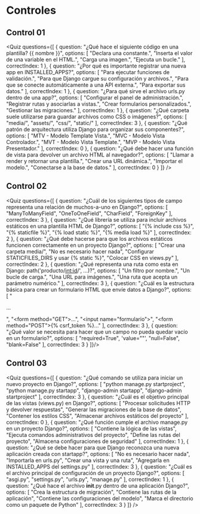 # Controles

## Control 01

<Quiz questions={[
  {
    question: "¿Qué hace el siguiente código en una plantilla? {{ nombre }}",
    options: [
      "Declara una constante.",
      "Inserta el valor de una variable en el HTML.",
      "Carga una imagen.",
      "Ejecuta un bucle."
    ],
    correctIndex: 1
  },
  {
    question: "¿Por qué es importante registrar una nueva app en INSTALLED_APPS?",
    options: [
      "Para ejecutar funciones de validación.",
      "Para que Django cargue su configuración y archivos.",
      "Para que se conecte automáticamente a una API externa.",
      "Para exportar sus datos."
    ],
    correctIndex: 1
  },
  {
    question: "¿Para qué sirve el archivo urls.py dentro de una app?",
    options: [
      "Configurar el panel de administración.",
      "Registrar rutas y asociarlas a vistas.",
      "Crear formularios personalizados.",
      "Gestionar las migraciones."
    ],
    correctIndex: 1
  },
  {
    question: "¿Qué carpeta suele utilizarse para guardar archivos como CSS o imágenes?",
    options: [
      "media/",
      "assets/",
      "css/",
      "static/"
    ],
    correctIndex: 3
  },
  {
    question: "¿Qué patrón de arquitectura utiliza Django para organizar sus componentes?",
    options: [
      "MTV - Modelo Template Vista.",
      "MVC - Modelo Vista Controlador.",
      "MVT - Modelo Vista Template.",
      "MVP - Modelo Vista Presentador."
    ],
    correctIndex: 0
  },
  {
    question: "¿Qué debe hacer una función de vista para devolver un archivo HTML al navegador?",
    options: [
      "Llamar a render y retornar una plantilla.",
      "Crear una URL dinámica.",
      "Importar el modelo.",
      "Conectarse a la base de datos."
    ],
    correctIndex: 0
  }
]} />


## Control 02

<Quiz questions={[
  {
    question: "¿Cuál de los siguientes tipos de campo representa una relación de muchos-a-uno en Django?",
    options: [
      "ManyToManyField",
      "OneToOneField", 
      "CharField",
      "ForeignKey"
    ],
    correctIndex: 3
  },
  {
    question: "¿Qué librería se utiliza para incluir archivos estáticos en una plantilla HTML de Django?",
    options: [
      "{% include css %}",
      "{% staticfile %}",
      "{% load static %}",
      "{% media load %}"
    ],
    correctIndex: 2
  },
  {
    question: "¿Qué debe hacerse para que los archivos estáticos funcionen correctamente en un proyecto Django?",
    options: [
      "Crear una carpeta media/",
      "No es necesario hacer nada",
      "Configurar STATICFILES_DIRS y usar {% static %}",
      "Colocar CSS en views.py"
    ],
    correctIndex: 2
  },
  {
    question: "¿Qué representa una ruta como esta en Django: path('producto/<int:id>/', ...)?",
    options: [
      "Un filtro por nombre.",
      "Un bucle de carga.",
      "Una URL para imágenes.", 
      "Una ruta que acepta un parámetro numérico."
    ],
    correctIndex: 3
  },
  {
    question: "¿Cuál es la estructura básica para crear un formulario HTML que envíe datos a Django?",
    options: [
      "<form> ... </form>",
      "<form method=\"GET\">...</form>",
      "<input name=\"formulario\">",
      "<form method=\"POST\">{% csrf_token %}...</form>"
    ],
    correctIndex: 3
  },
  {
    question: "¿Qué valor se necesita para hacer que un campo no pueda quedar vacío en un formulario?",
    options: [
      "required=True",
      'value=""',
      "null=False",
      "blank=False"
    ],
    correctIndex: 3
  }
]}/>

## Control 03

<Quiz questions={[
	{
		question: "¿Qué comando se utiliza para iniciar un nuevo proyecto en Django?",
		options: [
			"python manage.py startproject",
			"python manage.py startapp",
			"django-admin startapp",
			"django-admin startproject"
		],
		correctIndex: 3
	},
	{
		question: "¿Cuál es el objetivo principal de las vistas (views.py) en Django?",
		options: [
			"Procesar solicitudes HTTP y devolver respuestas",
			"Generar las migraciones de la base de datos",
			"Contener los estilos CSS",
			"Almacenar archivos estáticos del proyecto"
		],
		correctIndex: 0
	},
	{
		question: "¿Qué función cumple el archivo manage.py en un proyecto Django?",
		options: [
			"Contiene la lógica de las vistas",
			"Ejecuta comandos administrativos del proyecto",
			"Define las rutas del proyecto",
			"Almacena configuraciones de seguridad"
		],
		correctIndex: 1
	},
	{
		question: "¿Qué se debe hacer para que Django reconozca una nueva aplicación creada con startapp?",
		options: [
			"No es necesario hacer nada",
			"Importarla en urls.py",
			"Crear una vista y una ruta",
			"Agregarla en INSTALLED_APPS del settings.py"
		],
		correctIndex: 3
	},
	{
		question: "¿Cuál es el archivo principal de configuración de un proyecto Django?",
		options: [
			"asgi.py",
			"settings.py",
			"urls.py",
			"manage.py"
		],
		correctIndex: 1
	},
	{
		question: "¿Qué hace el archivo __init__.py dentro de una aplicación Django?",
		options: [
			"Crea la estructura de migración",
			"Contiene las rutas de la aplicación",
			"Contiene las configuraciones del modelo",
			"Marca el directorio como un paquete de Python"
		],
		correctIndex: 3
	}
]} />
